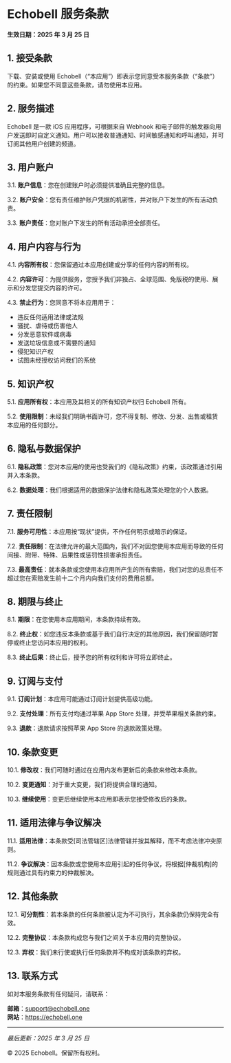 # Echobell 服务条款

**生效日期：2025 年 3 月 25 日**

## 1. 接受条款

下载、安装或使用 Echobell（“本应用”）即表示您同意受本服务条款（“条款”）的约束。如果您不同意这些条款，请勿使用本应用。

## 2. 服务描述

Echobell 是一款 iOS 应用程序，可根据来自 Webhook 和电子邮件的触发器向用户发送即时自定义通知。用户可以接收普通通知、时间敏感通知和呼叫通知，并可订阅其他用户创建的频道。

## 3. 用户账户

3.1. **账户信息**：您在创建账户时必须提供准确且完整的信息。

3.2. **账户安全**：您有责任维护账户凭据的机密性，并对账户下发生的所有活动负责。

3.3. **账户责任**：您对账户下发生的所有活动承担全部责任。

## 4. 用户内容与行为

4.1. **内容所有权**：您保留通过本应用创建或分享的任何内容的所有权。

4.2. **内容许可**：为提供服务，您授予我们非独占、全球范围、免版税的使用、展示和分发您提交内容的许可。

4.3. **禁止行为**：您同意不将本应用用于：

- 违反任何适用法律或法规
- 骚扰、虐待或伤害他人
- 分发恶意软件或病毒
- 发送垃圾信息或不需要的通知
- 侵犯知识产权
- 试图未经授权访问我们的系统

## 5. 知识产权

5.1. **应用所有权**：本应用及其相关的所有知识产权归 Echobell 所有。

5.2. **使用限制**：未经我们明确书面许可，您不得复制、修改、分发、出售或租赁本应用的任何部分。

## 6. 隐私与数据保护

6.1. **隐私政策**：您对本应用的使用也受我们的《隐私政策》约束，该政策通过引用并入本条款。

6.2. **数据处理**：我们根据适用的数据保护法律和隐私政策处理您的个人数据。

## 7. 责任限制

7.1. **服务可用性**：本应用按“现状”提供，不作任何明示或暗示的保证。

7.2. **责任限制**：在法律允许的最大范围内，我们不对因您使用本应用而导致的任何间接、附带、特殊、后果性或惩罚性损害承担责任。

7.3. **最高责任**：就本条款或您使用本应用所产生的所有索赔，我们对您的总责任不超过您在索赔发生前十二个月内向我们支付的费用总额。

## 8. 期限与终止

8.1. **期限**：在您使用本应用期间，本条款持续有效。

8.2. **终止权**：如您违反本条款或基于我们自行决定的其他原因，我们保留随时暂停或终止您访问本应用的权利。

8.3. **终止后果**：终止后，授予您的所有权利和许可将立即终止。

## 9. 订阅与支付

9.1. **订阅计划**：本应用可能通过订阅计划提供高级功能。

9.2. **支付处理**：所有支付均通过苹果 App Store 处理，并受苹果相关条款约束。

9.3. **退款**：退款请求按照苹果 App Store 的退款政策处理。

## 10. 条款变更

10.1. **修改权**：我们可随时通过在应用内发布更新后的条款来修改本条款。

10.2. **变更通知**：对于重大变更，我们将提供合理的通知。

10.3. **继续使用**：变更后继续使用本应用即表示您接受修改后的条款。

## 11. 适用法律与争议解决

11.1. **适用法律**：本条款受[司法管辖区]法律管辖并按其解释，而不考虑法律冲突原则。

11.2. **争议解决**：因本条款或您使用本应用引起的任何争议，将根据[仲裁机构]的规则通过具有约束力的仲裁解决。

## 12. 其他条款

12.1. **可分割性**：若本条款的任何条款被认定为不可执行，其余条款仍保持完全有效。

12.2. **完整协议**：本条款构成您与我们之间关于本应用的完整协议。

12.3. **弃权**：我们未行使或执行任何条款并不构成对该条款的弃权。

## 13. 联系方式

如对本服务条款有任何疑问，请联系：

**邮箱**：support@echobell.one  
**网站**：https://echobell.one

---

_最后更新：2025 年 3 月 25 日_

© 2025 Echobell。保留所有权利。
